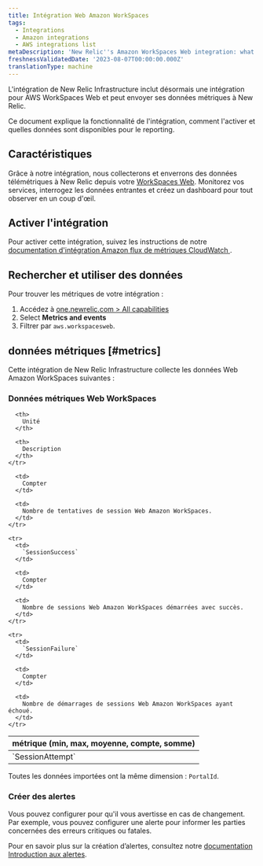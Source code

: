 ```yaml
---
title: Intégration Web Amazon WorkSpaces
tags:
  - Integrations
  - Amazon integrations
  - AWS integrations list
metaDescription: 'New Relic''s Amazon WorkSpaces Web integration: what data it reports and how to enable it.'
freshnessValidatedDate: '2023-08-07T00:00:00.000Z'
translationType: machine
---
```


L&apos;intégration de New Relic Infrastructure inclut désormais une intégration pour AWS WorkSpaces Web et peut envoyer ses données métriques à New Relic.

Ce document explique la fonctionnalité de l&apos;intégration, comment l&apos;activer et quelles données sont disponibles pour le reporting.

## Caractéristiques

Grâce à notre intégration, nous collecterons et enverrons des données télémétriques à New Relic depuis votre [WorkSpaces Web](https://aws.amazon.com/workspaces/web). Monitorez vos services, interrogez les données entrantes et créez un dashboard pour tout observer en un coup d&apos;œil.

## Activer l&apos;intégration

Pour activer cette intégration, suivez les instructions de notre [documentation d&apos;intégration Amazon flux de métriques CloudWatch ](/docs/infrastructure/amazon-integrations/connect/aws-metric-stream-setup/).

## Rechercher et utiliser des données

Pour trouver les métriques de votre intégration :

1. Accédez à [one.newrelic.com &gt; All capabilities](https://one.newrelic.com/all-capabilities)
2. Select <DNT>**Metrics and events**</DNT>
3. Filtrer par `aws.workspacesweb`.

## données métriques [#metrics]

Cette intégration de New Relic Infrastructure collecte les données Web Amazon WorkSpaces suivantes :

### Données métriques Web WorkSpaces

<table>
  <thead>
    <tr>
      <th style={{ width: "200px" }}>
        métrique (min, max, moyenne, compte, somme)
      </th>

      <th>
        Unité
      </th>

      <th>
        Description
      </th>
    </tr>
  </thead>

  <tbody>
    <tr>
      <td>
        `SessionAttempt`
      </td>

      <td>
        Compter
      </td>

      <td>
        Nombre de tentatives de session Web Amazon WorkSpaces.
      </td>
    </tr>

    <tr>
      <td>
        `SessionSuccess`
      </td>

      <td>
        Compter
      </td>

      <td>
        Nombre de sessions Web Amazon WorkSpaces démarrées avec succès.
      </td>
    </tr>

    <tr>
      <td>
        `SessionFailure`
      </td>

      <td>
        Compter
      </td>

      <td>
        Nombre de démarrages de sessions Web Amazon WorkSpaces ayant échoué.
      </td>
    </tr>
  </tbody>
</table>

Toutes les données importées ont la même dimension : `PortalId`.

### Créer des alertes

Vous pouvez configurer <InlinePopover type="alerts" />pour qu&apos;il vous avertisse en cas de changement. Par exemple, vous pouvez configurer une alerte pour informer les parties concernées des erreurs critiques ou fatales.

Pour en savoir plus sur la création d’alertes, consultez notre [documentation Introduction aux alertes](/docs/alerts-applied-intelligence/new-relic-alerts/learn-alerts/introduction-alerts/).